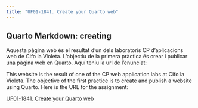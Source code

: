 ```yaml
---
title: "UF01-1841. Create your Quarto web"
---
```



## Quarto Markdown: creating

Aquesta pàgina web és el resultat d'un dels laboratoris CP d'aplicacions web de Cifo la Violeta. L'objectiu de la primera pràctica és crear i publicar una pàgina web en Quarto. Aquí teniu la url de l'enunciat:

This website is the result of one of the CP web application labs at Cifo la Violeta. The objective of the first practice is to create and publish a website using Quarto. Here is the URL for the assignment:

[UF01-1841. Create your Quarto web](https://albertprofe.github.io/wiki/markup/markup-quarto-create.html)

